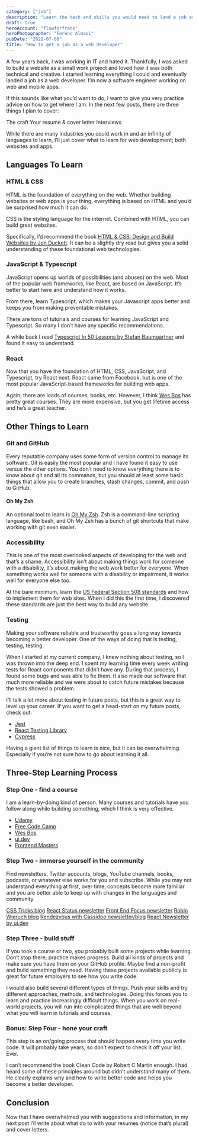 ```yaml
---
category: ["Job"]
description: "Learn the tech and skills you would need to land a job as a web developer in 2022."
draft: true
heroAccount: "flowforfrank"
heroPhotographer: "Ferenc Almasi"
pubDate: "2022-07-08"
title: "How to get a job as a web developer"
---
```


A few years back, I was working in IT and hated it. Thankfully, I was asked to build a website as a small work project and loved how it was both technical and creative. I started learning everything I could and eventually landed a job as a web developer. I’m now a software engineer working on web and mobile apps.

If this sounds like what you’d want to do, I want to give you very practice advice on how to get where I am. In the next few posts, there are three things I plan to cover:

The craft
Your resume & cover letter
Interviews

While there are many industries you could work in and an infinity of languages to learn, I’ll just cover what to learn for web development; both websites and apps.

## Languages To Learn

### HTML & CSS

HTML is the foundation of everything on the web. Whether building websites or web apps is your thing, everything is based on HTML and you’d be surprised how much it can do.

CSS is the styling language for the internet. Combined with HTML, you can build great websites.

Specifically, I’d recommend the book [HTML & CSS: Design and Build Websites by Jon Duckett](https://amzn.to/3GRMTeh). It can be a slightly dry read but gives you a solid understanding of these foundational web technologies.

### JavaScript & Typescript

JavaScript opens up worlds of possibilities (and abuses) on the web. Most of the popular web frameworks, like React, are based on JavaScript. It’s better to start here and understand how it works.

From there, learn Typescript, which makes your Javascript apps better and keeps you from making preventable mistakes.

There are tons of tutorials and courses for learning JavaScript and Typescript. So many I don’t have any specific recommendations.

A while back I read [Typescript In 50 Lessons by Stefan Baumgartner](https://amzn.to/3mgKksO) and found it easy to understand.

### React

Now that you have the foundation of HTML, CSS, JavaScript, and Typescript, try React next. React came from Facebook, but is one of the most popular JavaScript-based frameworks for building web apps.

Again, there are loads of courses, books, etc. However, I think [Wes Bos](https://wesbos.com/courses) has pretty great courses. They are more expensive, but you get lifetime access and he’s a great teacher.

## Other Things to Learn

### Git and GitHub

Every reputable company uses some form of version control to manage its software. Git is easily the most popular and I have found it easy to use versus the other options. You don’t need to know everything there is to know about git and all its commands, but you should at least some basic things that allow you to create branches, stash changes, commit, and push to GitHub.

#### Oh My Zsh

An optional tool to learn is [Oh My Zsh](https://ohmyz.sh). Zsh is a command-line scripting language, like bash, and Oh My Zsh has a bunch of git shortcuts that make working with git even easier.

### Accessibility

This is one of the most overlooked aspects of developing for the web and that’s a shame. Accessibility isn’t about making things work for someone with a disability, it’s about making the web work better for everyone. When something works well for someone with a disability or impairment, it works well for everyone else too.

At the bare minimum, learn the [US Federal Section 508 standards](https://www.section508.gov) and how to implement them for web sites. When I did this the first time, I discovered these standards are just the best way to build any website.

### Testing

Making your software reliable and trustworthy goes a long way towards becoming a better developer. One of the ways of doing that is testing, testing, testing.

When I started at my current company, I knew nothing about testing, so I was thrown into the deep end. I spent my learning time every week writing tests for React components that didn’t have any. During that process, I found some bugs and was able to fix them. It also made our software that much more reliable and we were about to catch future mistakes because the tests showed a problem.

I’ll talk a lot more about testing in future posts, but this is a great way to level up your career. If you want to get a head-start on my future posts, check out:

- [Jest](https://jestjs.io)
- [React Testing Library](https://testing-library.com/docs/react-testing-library/intro/)
- [Cypress](https://www.cypress.io)

Having a giant list of things to learn is nice, but it can be overwhelming. Especially if you’re not sure how to go about learning it all.

## Three-Step Learning Process

### Step One - find a course

I am a learn-by-doing kind of person. Many courses and tutorials have you follow along while building something, which I think is very effective.

- [Udemy](https://www.udemy.com)
- [Free Code Camp](https://www.freecodecamp.org)
- [Wes Bos](https://wesbos.com/courses)
- [ui.dev](https://ui.dev)
- [Frontend Masters](https://frontendmasters.com)

### Step Two - immerse yourself in the community

Find newsletters, Twitter accounts, blogs, YouTube channels, books, podcasts, or whatever else works for you and subscribe. While you may not understand everything at first, over time, concepts become more familiar and you are better able to keep up with changes in the languages and community.

[CSS Tricks blog](https://css-tricks.com)
[React Status newsletter](https://react.statuscode.com)
[Front End Focus newsletter](https://frontendfoc.us)
[Robin Wieruch blog](https://www.robinwieruch.de/blog/)
[Rendezvous with Cassidoo newsletter/blog](https://cassidoo.co/newsletter/)
[React Newsletter by ui.dev](https://reactnewsletter.com)

### Step Three - build stuff

If you took a course or two, you probably built some projects while learning. Don’t stop there; practice makes progress. Build all kinds of projects and make sure you have them on your GitHub profile. Maybe find a non-profit and build something they need. Having these projects available publicly is great for future employers to see how you write code.

I would also build several different types of things. Push your skills and try different approaches, methods, and technologies. Doing this forces you to learn and practice increasingly difficult things. When you work on real-world projects, you will run into complicated things that are well beyond what you will learn in tutorials and courses.

### Bonus: Step Four - hone your craft

This step is an on/going process that should happen every time you write code. It will probably take years, so don’t expect to check it off your list. Ever.

I can’t recommend the book Clean Code by Robert C Martin enough. I had heard some of these principles around but didn’t understand many of them. He clearly explains why and how to write better code and helps you become a better developer.

## Conclusion

Now that I have overwhelmed you with suggestions and information, in my next post I’ll write about what do to with your resumes (notice that’s plural) and cover letters.
